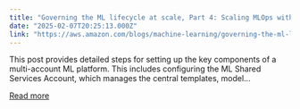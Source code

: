 ```yaml
---
title: "Governing the ML lifecycle at scale, Part 4: Scaling MLOps with security and governance controls"
date: "2025-02-07T20:25:13.000Z"
link: "https://aws.amazon.com/blogs/machine-learning/governing-the-ml-lifecycle-at-scale-part-4-scaling-mlops-with-security-and-governance-controls/"
---
```


This post provides detailed steps for setting up the key components of a multi-account ML platform. This includes configuring the ML Shared Services Account, which manages the central templates, model...

[Read more](https://aws.amazon.com/blogs/machine-learning/governing-the-ml-lifecycle-at-scale-part-4-scaling-mlops-with-security-and-governance-controls/)
